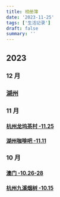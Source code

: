 ```yaml
---
title: 相册簿
date: '2023-11-25'
tags: ['生活记录']
draft: false
summary: ''
---
```


## 2023

### 12 月

### [湖州](/blog/相册簿/2023/湖州-12.3)

### 11 月

#### [杭州龙坞茶村 -11.25](/blog/相册簿/2023/杭州龙坞茶村)
#### [湖州咖啡吧 -11.11](/blog/相册簿/2023/湖州咖啡吧)

### 10 月

#### [澳门 -10.26-28](/blog/相册簿/2023/澳门)
#### [杭州九溪烟树 -10.15](/blog/相册簿/2023/杭州九溪烟树)